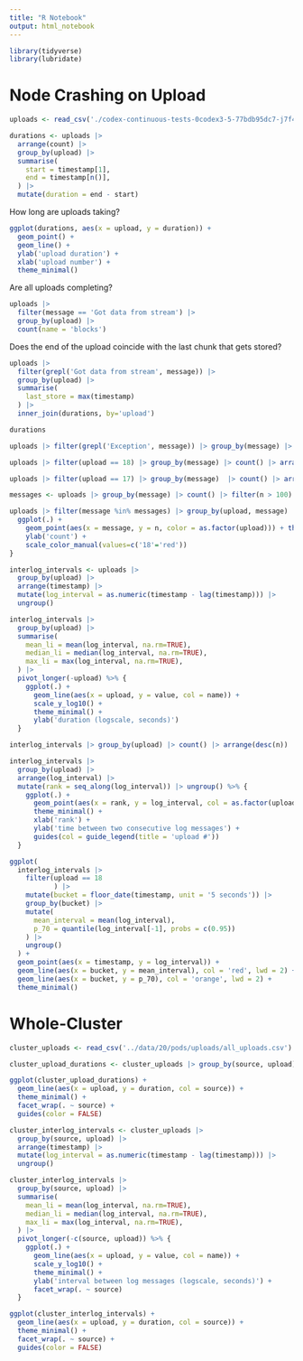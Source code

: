 ```yaml
---
title: "R Notebook"
output: html_notebook
---
```


```r
library(tidyverse)
library(lubridate)
```

# Node Crashing on Upload

```r
uploads <- read_csv('./codex-continuous-tests-0codex3-5-77bdb95dc7-j7f46_codex3-5-uploads.csv')
```


```r
durations <- uploads |> 
  arrange(count) |> 
  group_by(upload) |> 
  summarise(
    start = timestamp[1],
    end = timestamp[n()],
  ) |> 
  mutate(duration = end - start)
```

How long are uploads taking?

```r
ggplot(durations, aes(x = upload, y = duration)) + 
  geom_point() + 
  geom_line() +
  ylab('upload duration') + 
  xlab('upload number') + 
  theme_minimal()
```
Are all uploads completing?

```r
uploads |> 
  filter(message == 'Got data from stream') |> 
  group_by(upload) |> 
  count(name = 'blocks')
```

Does the end of the upload coincide with the last chunk that gets stored?

```r
uploads |> 
  filter(grepl('Got data from stream', message)) |> 
  group_by(upload) |>
  summarise(
    last_store = max(timestamp)
  ) |> 
  inner_join(durations, by='upload')
```

```r
durations
```

```r
uploads |> filter(grepl('Exception', message)) |> group_by(message) |> count() |> arrange(n)
```

```r
uploads |> filter(upload == 18) |> group_by(message) |> count() |> arrange(n)
```

```r
uploads |> filter(upload == 17) |> group_by(message)  |> count() |> arrange(n)
```

```r
messages <- uploads |> group_by(message) |> count() |> filter(n > 100) |> pull(message)
```


```r
uploads |> filter(message %in% messages) |> group_by(upload, message) |> count() %>% {
  ggplot(.) + 
    geom_point(aes(x = message, y = n, color = as.factor(upload))) + theme_minimal() + theme(axis.text.x = element_text(angle = 45, hjust=1)) +
    ylab('count') + 
    scale_color_manual(values=c('18'='red'))
}
```


```r
interlog_intervals <- uploads |> 
  group_by(upload) |> 
  arrange(timestamp) |> 
  mutate(log_interval = as.numeric(timestamp - lag(timestamp))) |>
  ungroup()
```


```r
interlog_intervals |> 
  group_by(upload) |>
  summarise(
    mean_li = mean(log_interval, na.rm=TRUE),
    median_li = median(log_interval, na.rm=TRUE),
    max_li = max(log_interval, na.rm=TRUE),
  ) |>
  pivot_longer(-upload) %>% {
    ggplot(.) + 
      geom_line(aes(x = upload, y = value, col = name)) +
      scale_y_log10() + 
      theme_minimal() +
      ylab('duration (logscale, seconds)')
  }
```

```r
interlog_intervals |> group_by(upload) |> count() |> arrange(desc(n))
```


```r
interlog_intervals |> 
  group_by(upload) |>
  arrange(log_interval) |>
  mutate(rank = seq_along(log_interval)) |> ungroup() %>% {
    ggplot(.) + 
      geom_point(aes(x = rank, y = log_interval, col = as.factor(upload))) + 
      theme_minimal() +
      xlab('rank') + 
      ylab('time between two consecutive log messages') +
      guides(col = guide_legend(title = 'upload #'))
  }
```

```r
ggplot(
  interlog_intervals |> 
    filter(upload == 18
           ) |>
    mutate(bucket = floor_date(timestamp, unit = '5 seconds')) |>
    group_by(bucket) |>
    mutate(
      mean_interval = mean(log_interval),
      p_70 = quantile(log_interval[-1], probs = c(0.95))
    ) |> 
    ungroup()
  ) + 
  geom_point(aes(x = timestamp, y = log_interval)) +
  geom_line(aes(x = bucket, y = mean_interval), col = 'red', lwd = 2) +
  geom_line(aes(x = bucket, y = p_70), col = 'orange', lwd = 2) + 
  theme_minimal()
```


# Whole-Cluster

```r
cluster_uploads <- read_csv('../data/20/pods/uploads/all_uploads.csv') |> filter(source != 'source')
```

```r
cluster_upload_durations <- cluster_uploads |> group_by(source, upload) |> arrange(timestamp) |> summarise(duration = as.numeric(timestamp[n()] - timestamp[1]))
```

```r
ggplot(cluster_upload_durations) + 
  geom_line(aes(x = upload, y = duration, col = source)) + 
  theme_minimal() +
  facet_wrap(. ~ source) +
  guides(color = FALSE)
```

```r
cluster_interlog_intervals <- cluster_uploads |> 
  group_by(source, upload) |> 
  arrange(timestamp) |> 
  mutate(log_interval = as.numeric(timestamp - lag(timestamp))) |>
  ungroup()
```

```r
cluster_interlog_intervals |>
  group_by(source, upload) |>
  summarise(
    mean_li = mean(log_interval, na.rm=TRUE),
    median_li = median(log_interval, na.rm=TRUE),
    max_li = max(log_interval, na.rm=TRUE),
  ) |>
  pivot_longer(-c(source, upload)) %>% {
    ggplot(.) + 
      geom_line(aes(x = upload, y = value, col = name)) +
      scale_y_log10() + 
      theme_minimal() +
      ylab('interval between log messages (logscale, seconds)') +
      facet_wrap(. ~ source) 
  } 
```


```r
ggplot(cluster_interlog_intervals) + 
  geom_line(aes(x = upload, y = duration, col = source)) + 
  theme_minimal() +
  facet_wrap(. ~ source) +
  guides(color = FALSE)
```


